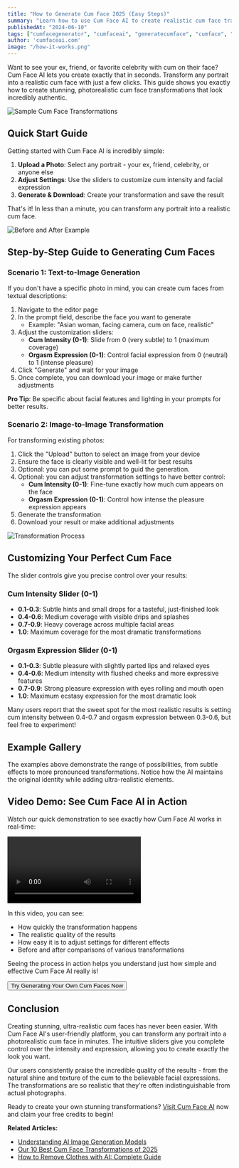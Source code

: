 ```yaml
---
title: "How to Generate Cum Face 2025 (Easy Steps)"
summary: "Learn how to use Cum Face AI to create realistic cum face transformations with our easy step-by-step guide including prompt tips and examples."
publishedAt: "2024-06-10"
tags: ["cumfacegenerator", "cumfaceai", "generatecumface", "cumface", "aicumface"]
author: 'cumfaceai.com'
image: "/how-it-works.png"
---
```


Want to see your ex, friend, or favorite celebrity with cum on their face? Cum Face AI lets you create exactly that in seconds. Transform any portrait into a realistic cum face with just a few clicks. This guide shows you exactly how to create stunning, photorealistic cum face transformations that look incredibly authentic.

![Sample Cum Face Transformations](https://www.cumfaceai.com/_next/image?url=https%3A%2F%2Fbjqbwtqznzladztznntj.supabase.co%2Fstorage%2Fv1%2Fobject%2Fpublic%2Fimages%2Fpublic%2Fhappyface%2F0cccd2e5-718c-4c3b-aa8d-284692d1138d.png&w=3840&q=75)

## Quick Start Guide

Getting started with Cum Face AI is incredibly simple:

1. **Upload a Photo**: Select any portrait - your ex, friend, celebrity, or anyone else
2. **Adjust Settings**: Use the sliders to customize cum intensity and facial expression
3. **Generate & Download**: Create your transformation and save the result

That's it! In less than a minute, you can transform any portrait into a realistic cum face.

![Before and After Example](/before-after.png)

## Step-by-Step Guide to Generating Cum Faces

### Scenario 1: Text-to-Image Generation

If you don't have a specific photo in mind, you can create cum faces from textual descriptions:

1. Navigate to the editor page
2. In the prompt field, describe the face you want to generate
   - Example: "Asian woman, facing camera, cum on face, realistic"
3. Adjust the customization sliders:
   - **Cum Intensity (0-1)**: Slide from 0 (very subtle) to 1 (maximum coverage)
   - **Orgasm Expression (0-1)**: Control facial expression from 0 (neutral) to 1 (intense pleasure)
4. Click "Generate" and wait for your image
5. Once complete, you can download your image or make further adjustments

**Pro Tip**: Be specific about facial features and lighting in your prompts for better results.

### Scenario 2: Image-to-Image Transformation

For transforming existing photos:

1. Click the "Upload" button to select an image from your device
2. Ensure the face is clearly visible and well-lit for best results
3. Optional: you can put some prompt to guid the generation.
3. Optional: you can adjust transformation settings to have better control:
   - **Cum Intensity (0-1)**: Fine-tune exactly how much cum appears on the face
   - **Orgasm Expression (0-1)**: Control how intense the pleasure expression appears
4. Generate the transformation
5. Download your result or make additional adjustments

![Transformation Process](/before-after1.png)


## Customizing Your Perfect Cum Face

The slider controls give you precise control over your results:

### Cum Intensity Slider (0-1)
- **0.1-0.3**: Subtle hints and small drops for a tasteful, just-finished look
- **0.4-0.6**: Medium coverage with visible drips and splashes
- **0.7-0.9**: Heavy coverage across multiple facial areas
- **1.0**: Maximum coverage for the most dramatic transformations

### Orgasm Expression Slider (0-1)
- **0.1-0.3**: Subtle pleasure with slightly parted lips and relaxed eyes
- **0.4-0.6**: Medium intensity with flushed cheeks and more expressive features
- **0.7-0.9**: Strong pleasure expression with eyes rolling and mouth open
- **1.0**: Maximum ecstasy expression for the most dramatic look

Many users report that the sweet spot for the most realistic results is setting cum intensity between 0.4-0.7 and orgasm expression between 0.3-0.6, but feel free to experiment!

## Example Gallery

<ImageFeed list="/examples/1.webp,/examples/2.webp,/examples/3.webp,/examples/4.webp,/examples/5.webp,/examples/6.webp,/examples/7.webp,/examples/8.webp,/examples/9.webp,/examples/10.webp,/examples/11.webp" />

The examples above demonstrate the range of possibilities, from subtle effects to more pronounced transformations. Notice how the AI maintains the original identity while adding ultra-realistic elements.

## Video Demo: See Cum Face AI in Action

Watch our quick demonstration to see exactly how Cum Face AI works in real-time:

<Video 
  filename="https://ritdyhnvqjzooqc3.public.blob.vercel-storage.com/0204-fiBcevMbLHNPH4g1vzCteXXZX94gsr.mp4"
  thumbnail="/how-it-works.png"
/>

In this video, you can see:
- How quickly the transformation happens
- The realistic quality of the results
- How easy it is to adjust settings for different effects
- Before and after comparisons of various transformations

Seeing the process in action helps you understand just how simple and effective Cum Face AI really is!

<Link href="/editor">
<Button className="mt-4 mb-4">
  Try Generating Your Own Cum Faces Now
</Button>
</Link>

## Conclusion

Creating stunning, ultra-realistic cum faces has never been easier. With Cum Face AI's user-friendly platform, you can transform any portrait into a photorealistic cum face in minutes. The intuitive sliders give you complete control over the intensity and expression, allowing you to create exactly the look you want.

Our users consistently praise the incredible quality of the results - from the natural shine and texture of the cum to the believable facial expressions. The transformations are so realistic that they're often indistinguishable from actual photographs.

Ready to create your own stunning transformations? [Visit Cum Face AI](https://www.cumfaceai.com/editor) now and claim your free credits to begin!

**Related Articles:**
- [Understanding AI Image Generation Models](https://www.cumfaceai.com/blog/ai-image-generation-models)
- [Our 10 Best Cum Face Transformations of 2025](https://www.cumfaceai.com/blog/best-cum-face-transformations)
- [How to Remove Clothes with AI: Complete Guide](https://www.cumfaceai.com/blog/ai-clothes-removal-guide) 